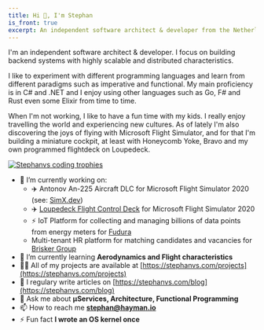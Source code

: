 ```yaml
---
title: Hi 👋, I'm Stephan
is_front: true
excerpt: An independent software architect & developer from the Netherlands.
---
```



<Avatar />

I'm an independent software architect & developer. I focus on building backend systems with highly scalable and distributed characteristics.

I like to experiment with different programming languages and learn from different paradigms such as imperative and functional. My main proficiency is in C# and .NET and I enjoy using other languages such as Go, F# and Rust even some Elixir from time to time.

When I'm not working, I like to have a fun time with my kids. I really enjoy travelling the world and experiencing new cultures. As of lately I'm also discovering the joys of flying with Microsoft Flight Simulator, and for that I'm building a miniature cockpit, at least with Honeycomb Yoke, Bravo and my own programmed flightdeck on Loupedeck.

<p align="left">
  <a href="https://github.com/stephanvs">
    <img
      src="https://github-profile-trophy.vercel.app/?username=stephanvs&theme=onedark&margin-w=15&margin-h=15"
      alt="Stephanvs coding trophies"
    />
  </a>
</p>

- 🔭 I’m currently working on:
  - ✈️ Antonov An-225 Aircraft DLC for Microsoft Flight Simulator 2020 (see: [SimX.dev](https://simx.dev))
  - ✈️ [Loupedeck Flight Control Deck](https://github.com/Stephanvs/loupedeck-msfs) for Microsoft Flight Simulator 2020
  - ⚡ IoT Platform for collecting and managing billions of data points from energy meters for [Fudura](https://www.fudura.nl/en/metering-services)
  - Multi-tenant HR platform for matching candidates and vacancies for [Brisker Group](https://briskergroup.nl/en)
- 🌱 I’m currently learning **Aerodynamics and Flight characteristics**
- 👨‍💻 All of my projects are available at [https://stephanvs.com/projects](https://stephanvs.com/projects)
- 📝 I regulary write articles on [https://stephanvs.com/blog](https://stephanvs.com/blog)
- 💬 Ask me about **μServices, Architecture, Functional Programming**
- 📫 How to reach me **stephan@hayman.io**
- ⚡ Fun fact **I wrote an OS kernel once**

